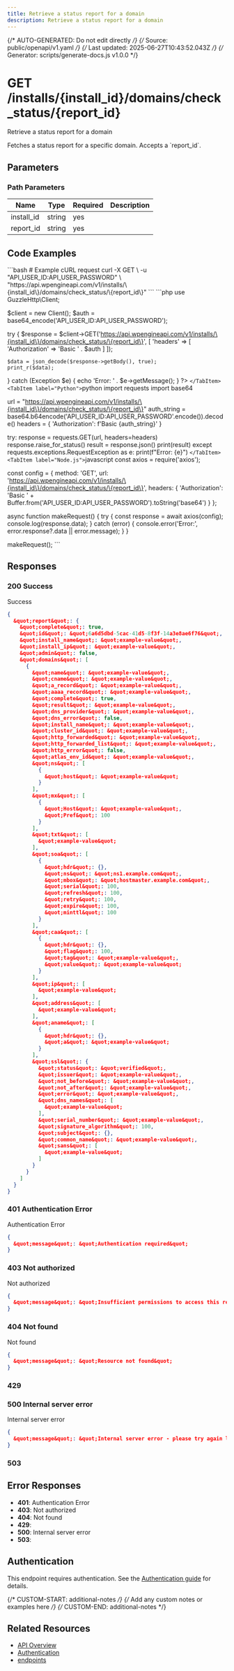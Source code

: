 ```yaml
---
title: Retrieve a status report for a domain
description: Retrieve a status report for a domain
---
```


{/* AUTO-GENERATED: Do not edit directly */}
{/* Source: public/openapi/v1.yaml */}
{/* Last updated: 2025-06-27T10:43:52.043Z */}
{/* Generator: scripts/generate-docs.js v1.0.0 */}


# GET /installs/\{install_id\}/domains/check_status/\{report_id\}

Retrieve a status report for a domain

Fetches a status report for a specific domain. Accepts a &#x60;report_id&#x60;.


## Parameters

### Path Parameters

| Name | Type | Required | Description |
|------|------|----------|-------------|
| install_id | string | yes |  |
| report_id | string | yes |  |



## Code Examples

<Tabs>
  <TabItem label="cURL">
    ```bash
    # Example cURL request
curl -X GET \
  -u "API_USER_ID:API_USER_PASSWORD" \
  "https://api.wpengineapi.com/v1/installs/\{install_id\}/domains/check_status/\{report_id\}"
    ```
  </TabItem>
  <TabItem label="PHP">
    ```php
    <?php
// Example PHP request using GuzzleHttp
require_once 'vendor/autoload.php';

use GuzzleHttp\Client;

$client = new Client();
$auth = base64_encode('API_USER_ID:API_USER_PASSWORD');

try {
    $response = $client->GET('https://api.wpengineapi.com/v1/installs/\{install_id\}/domains/check_status/\{report_id\}', [
        'headers' => [
            'Authorization' => 'Basic ' . $auth
        ]
    ]);
    
    $data = json_decode($response->getBody(), true);
    print_r($data);
} catch (Exception $e) {
    echo 'Error: ' . $e->getMessage();
}
?>
    ```
  </TabItem>
  <TabItem label="Python">
    ```python
    import requests
import base64

url = "https://api.wpengineapi.com/v1/installs/\{install_id\}/domains/check_status/\{report_id\}"
auth_string = base64.b64encode('API_USER_ID:API_USER_PASSWORD'.encode()).decode()
headers = {
    'Authorization': f'Basic {auth_string}'
}

try:
    response = requests.GET(url, headers=headers)
    response.raise_for_status()
    result = response.json()
    print(result)
except requests.exceptions.RequestException as e:
    print(f"Error: {e}")
    ```
  </TabItem>
  <TabItem label="Node.js">
    ```javascript
    const axios = require('axios');

const config = {
  method: 'GET',
  url: 'https://api.wpengineapi.com/v1/installs/\{install_id\}/domains/check_status/\{report_id\}',
  headers: {
    'Authorization': 'Basic ' + Buffer.from('API_USER_ID:API_USER_PASSWORD').toString('base64')
  }
};

async function makeRequest() {
  try {
    const response = await axios(config);
    console.log(response.data);
  } catch (error) {
    console.error('Error:', error.response?.data || error.message);
  }
}

makeRequest();
    ```
  </TabItem>
</Tabs>


## Responses

### 200 Success

Success

```json
{
  &quot;report&quot;: {
    &quot;complete&quot;: true,
    &quot;id&quot;: &quot;6a6d5dbd-5cac-41d5-8f3f-14a3e8ae6f76&quot;,
    &quot;install_name&quot;: &quot;example-value&quot;,
    &quot;install_ip&quot;: &quot;example-value&quot;,
    &quot;admin&quot;: false,
    &quot;domains&quot;: [
      {
        &quot;name&quot;: &quot;example-value&quot;,
        &quot;cname&quot;: &quot;example-value&quot;,
        &quot;a_record&quot;: &quot;example-value&quot;,
        &quot;aaaa_record&quot;: &quot;example-value&quot;,
        &quot;complete&quot;: true,
        &quot;result&quot;: &quot;example-value&quot;,
        &quot;dns_provider&quot;: &quot;example-value&quot;,
        &quot;dns_error&quot;: false,
        &quot;install_name&quot;: &quot;example-value&quot;,
        &quot;cluster_id&quot;: &quot;example-value&quot;,
        &quot;http_forwarded&quot;: &quot;example-value&quot;,
        &quot;http_forwarded_list&quot;: &quot;example-value&quot;,
        &quot;http_error&quot;: false,
        &quot;atlas_env_id&quot;: &quot;example-value&quot;,
        &quot;ns&quot;: [
          {
            &quot;host&quot;: &quot;example-value&quot;
          }
        ],
        &quot;mx&quot;: [
          {
            &quot;Host&quot;: &quot;example-value&quot;,
            &quot;Pref&quot;: 100
          }
        ],
        &quot;txt&quot;: [
          &quot;example-value&quot;
        ],
        &quot;soa&quot;: [
          {
            &quot;hdr&quot;: {},
            &quot;ns&quot;: &quot;ns1.example.com&quot;,
            &quot;mbox&quot;: &quot;hostmaster.example.com&quot;,
            &quot;serial&quot;: 100,
            &quot;refresh&quot;: 100,
            &quot;retry&quot;: 100,
            &quot;expire&quot;: 100,
            &quot;minttl&quot;: 100
          }
        ],
        &quot;caa&quot;: [
          {
            &quot;hdr&quot;: {},
            &quot;flag&quot;: 100,
            &quot;tag&quot;: &quot;example-value&quot;,
            &quot;value&quot;: &quot;example-value&quot;
          }
        ],
        &quot;ip&quot;: [
          &quot;example-value&quot;
        ],
        &quot;address&quot;: [
          &quot;example-value&quot;
        ],
        &quot;aname&quot;: [
          {
            &quot;hdr&quot;: {},
            &quot;a&quot;: &quot;example-value&quot;
          }
        ],
        &quot;ssl&quot;: {
          &quot;status&quot;: &quot;verified&quot;,
          &quot;issuer&quot;: &quot;example-value&quot;,
          &quot;not_before&quot;: &quot;example-value&quot;,
          &quot;not_after&quot;: &quot;example-value&quot;,
          &quot;error&quot;: &quot;example-value&quot;,
          &quot;dns_names&quot;: [
            &quot;example-value&quot;
          ],
          &quot;serial_number&quot;: &quot;example-value&quot;,
          &quot;signature_algorithm&quot;: 100,
          &quot;subject&quot;: {},
          &quot;common_name&quot;: &quot;example-value&quot;,
          &quot;sans&quot;: [
            &quot;example-value&quot;
          ]
        }
      }
    ]
  }
}
```

### 401 Authentication Error

Authentication Error

```json
{
  &quot;message&quot;: &quot;Authentication required&quot;
}
```

### 403 Not authorized

Not authorized

```json
{
  &quot;message&quot;: &quot;Insufficient permissions to access this resource&quot;
}
```

### 404 Not found

Not found

```json
{
  &quot;message&quot;: &quot;Resource not found&quot;
}
```

### 429 



### 500 Internal server error

Internal server error

```json
{
  &quot;message&quot;: &quot;Internal server error - please try again later&quot;
}
```

### 503 




## Error Responses

- **401**: Authentication Error
- **403**: Not authorized
- **404**: Not found
- **429**: 
- **500**: Internal server error
- **503**: 

## Authentication

This endpoint requires authentication. See the [Authentication guide](/api-reference/authentication/) for details.

{/* CUSTOM-START: additional-notes */}
{/* Add any custom notes or examples here */}
{/* CUSTOM-END: additional-notes */}

## Related Resources

- [API Overview](/api-reference/overview/)
- [Authentication](/api-reference/authentication/)
- [ endpoints](/api-reference/endpoints//)
